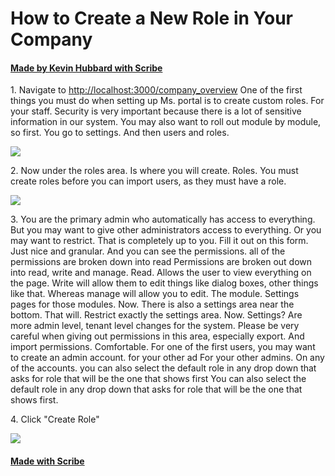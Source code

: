 # How to Create a New Role in Your Company
#### [Made by Kevin Hubbard with Scribe](https://scribehow.com/shared/How_to_Create_a_New_Role_in_Your_Company__9PpZ5YP9RGuxxi7STku0eA)


1\. Navigate to [http://localhost:3000/company_overview](http://localhost:3000/company_overview)
One of the first things you must do when setting up Ms. portal is to create custom roles. For your staff. Security is very important because there is a lot of sensitive information in our system. You may also want to roll out module by module, so first. You go to settings.
And then users and roles.

![](https://colony-recorder.s3.amazonaws.com/files/2025-09-05/0c9b655b-7c29-4387-9350-641604a00907/stack_animation.webp)


2\. Now under the roles area. Is where you will create. Roles.
You must create roles before you can import users, as they must have a role.

![](https://colony-recorder.s3.amazonaws.com/files/2025-09-05/c454bf9b-3795-4f14-8143-2b3a1e0457d4/stack_animation.webp)


3\. You are the primary admin who automatically has access to everything. But you may want to give other administrators access to everything. Or you may want to restrict. That is completely up to you. Fill it out on this form. Just nice and granular. And you can see the permissions.
all of the permissions are broken down into read
Permissions are broken out down into read, write and manage. Read. Allows the user to view everything on the page. Write will allow them to edit things like dialog boxes, other things like that. Whereas manage will allow you to edit. The module. Settings pages for those modules. Now. There is also a settings area near the bottom.
That will. Restrict exactly the settings area. Now. Settings? Are more admin level, tenant level changes for the system. Please be very careful when giving out permissions in this area, especially export. And import permissions.
Comfortable. For one of the first users, you may want to create an admin account. for your other ad
For your other admins.
On any of the accounts. you can also select the default role in any drop down that asks for role that will be the one that shows first
You can also select the default role in any drop down that asks for role that will be the one that shows first.


4\. Click "Create Role"

![](https://ajeuwbhvhr.cloudimg.io/https://colony-recorder.s3.amazonaws.com/files/2025-09-04/3d33be80-f69c-4e29-99bf-3a4de832fd1b/ascreenshot.jpeg?tl_px=260,243&br_px=1980,1205&force_format=jpeg&q=100&width=1120.0&wat=1&wat_opacity=0.7&wat_gravity=northwest&wat_url=https://colony-recorder.s3.us-west-1.amazonaws.com/images/watermarks/FB923C_standard.png&wat_pad=732,464)
#### [Made with Scribe](https://scribehow.com/shared/How_to_Create_a_New_Role_in_Your_Company__9PpZ5YP9RGuxxi7STku0eA)


